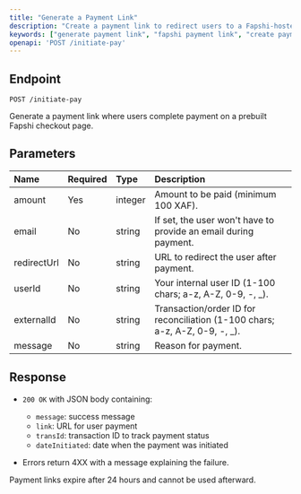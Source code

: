 ```yaml
---
title: "Generate a Payment Link"
description: "Create a payment link to redirect users to a Fapshi-hosted checkout page."
keywords: ["generate payment link", "fapshi payment link", "create payment link", "payment API", "initiate pay"]
openapi: 'POST /initiate-pay'
---
```


## Endpoint

`POST /initiate-pay`

Generate a payment link where users complete payment on a prebuilt Fapshi checkout page.

## Parameters

| Name        | Required | Type    | Description                                                                                          |
|:-------------|:----------|:---------|:--------------------------------------------------------------------------------------------------|
| amount      | Yes      | integer | Amount to be paid (minimum 100 XAF).                                                                   |
| email       | No       | string  | If set, the user won't have to provide an email during payment.                                          |
| redirectUrl | No       | string  | URL to redirect the user after payment.                                                    |
| userId      | No       | string  | Your internal user ID (1-100 chars; a-z, A-Z, 0-9, -, _).                                        |
| externalId  | No       | string  | Transaction/order ID for reconciliation (1-100 chars; a-z, A-Z, 0-9, -, _).                      |
| message     | No       | string  | Reason for payment. 

## Response

- `200 OK` with JSON body containing:
  - `message`: success message
  - `link`: URL for user payment  
  - `transId`: transaction ID to track payment status
  - `dateInitiated`: date when the payment was initiated

- Errors return 4XX with a message explaining the failure.

<Note>Payment links expire after 24 hours and cannot be used afterward.</Note>
